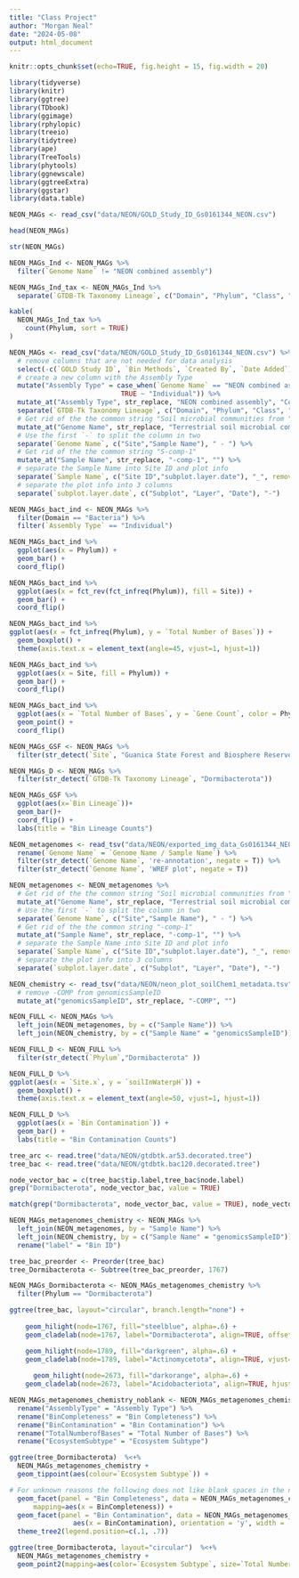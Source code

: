 ```yaml
---
title: "Class Project"
author: "Morgan Neal"
date: "2024-05-08"
output: html_document
---
```

```r
knitr::opts_chunk$set(echo=TRUE, fig.height = 15, fig.width = 20)
```

```r
library(tidyverse)
library(knitr)
library(ggtree)
library(TDbook) 
library(ggimage)
library(rphylopic)
library(treeio)
library(tidytree)
library(ape)
library(TreeTools)
library(phytools)
library(ggnewscale)
library(ggtreeExtra)
library(ggstar)
library(data.table)
```

```r
NEON_MAGs <- read_csv("data/NEON/GOLD_Study_ID_Gs0161344_NEON.csv")

head(NEON_MAGs)

str(NEON_MAGs)

NEON_MAGs_Ind <- NEON_MAGs %>% 
  filter(`Genome Name` != "NEON combined assembly") 

NEON_MAGs_Ind_tax <- NEON_MAGs_Ind %>% 
  separate(`GTDB-Tk Taxonomy Lineage`, c("Domain", "Phylum", "Class", "Order", "Family", "Genus"), "; ", remove = FALSE)
```

```r
kable(
  NEON_MAGs_Ind_tax %>% 
    count(Phylum, sort = TRUE)
)
```

```r
NEON_MAGs <- read_csv("data/NEON/GOLD_Study_ID_Gs0161344_NEON.csv") %>% 
  # remove columns that are not needed for data analysis
  select(-c(`GOLD Study ID`, `Bin Methods`, `Created By`, `Date Added`)) %>% 
  # create a new column with the Assembly Type
  mutate("Assembly Type" = case_when(`Genome Name` == "NEON combined assembly" ~ `Genome Name`,
                            TRUE ~ "Individual")) %>% 
  mutate_at("Assembly Type", str_replace, "NEON combined assembly", "Combined") %>% 
  separate(`GTDB-Tk Taxonomy Lineage`, c("Domain", "Phylum", "Class", "Order", "Family", "Genus"), "; ", remove = FALSE) %>% 
  # Get rid of the the common string "Soil microbial communities from "
  mutate_at("Genome Name", str_replace, "Terrestrial soil microbial communities from ", "") %>% 
  # Use the first `-` to split the column in two
  separate(`Genome Name`, c("Site","Sample Name"), " - ") %>% 
  # Get rid of the the common string "S-comp-1"
  mutate_at("Sample Name", str_replace, "-comp-1", "") %>%
  # separate the Sample Name into Site ID and plot info
  separate(`Sample Name`, c("Site ID","subplot.layer.date"), "_", remove = FALSE,) %>% 
  # separate the plot info into 3 columns
  separate(`subplot.layer.date`, c("Subplot", "Layer", "Date"), "-")
```

```r
NEON_MAGs_bact_ind <- NEON_MAGs %>%
  filter(Domain == "Bacteria") %>%
  filter(`Assembly Type` == "Individual")
```

```r
NEON_MAGs_bact_ind %>%
  ggplot(aes(x = Phylum)) +
  geom_bar() +
  coord_flip()
```

```r
NEON_MAGs_bact_ind %>%
  ggplot(aes(x = fct_rev(fct_infreq(Phylum)), fill = Site)) +
  geom_bar() +
  coord_flip()
```

```r
NEON_MAGs_bact_ind %>%   
ggplot(aes(x = fct_infreq(Phylum), y = `Total Number of Bases`)) +
  geom_boxplot() +
  theme(axis.text.x = element_text(angle=45, vjust=1, hjust=1))
```

```r
NEON_MAGs_bact_ind %>%
  ggplot(aes(x = Site, fill = Phylum)) +
  geom_bar() +
  coord_flip()
```

```r
NEON_MAGs_bact_ind %>%
  ggplot(aes(x = `Total Number of Bases`, y = `Gene Count`, color = Phylum)) +
  geom_point() +
  coord_flip()
```

```r
NEON_MAGs_GSF <- NEON_MAGs %>%
  filter(str_detect(`Site`, "Guanica State Forest and Biosphere Reserve, Puerto Rico"))
```

```r
NEON_MAGs_D <- NEON_MAGs %>%
  filter(str_detect(`GTDB-Tk Taxonomy Lineage`, "Dormibacterota"))
```

```r
NEON_MAGs_GSF %>%
  ggplot(aes(x=`Bin Lineage`))+ 
  geom_bar()+
  coord_flip() +
  labs(title = "Bin Lineage Counts")
```

```r
NEON_metagenomes <- read_tsv("data/NEON/exported_img_data_Gs0161344_NEON.tsv") %>% 
  rename(`Genome Name` = `Genome Name / Sample Name`) %>% 
  filter(str_detect(`Genome Name`, 're-annotation', negate = T)) %>% 
  filter(str_detect(`Genome Name`, 'WREF plot', negate = T))
```

```r
NEON_metagenomes <- NEON_metagenomes %>% 
  # Get rid of the the common string "Soil microbial communities from "
  mutate_at("Genome Name", str_replace, "Terrestrial soil microbial communities from ", "") %>% 
  # Use the first `-` to split the column in two
  separate(`Genome Name`, c("Site","Sample Name"), " - ") %>% 
  # Get rid of the the common string "-comp-1"
  mutate_at("Sample Name", str_replace, "-comp-1", "") %>%
  # separate the Sample Name into Site ID and plot info
  separate(`Sample Name`, c("Site ID","subplot.layer.date"), "_", remove = FALSE,) %>% 
  # separate the plot info into 3 columns
  separate(`subplot.layer.date`, c("Subplot", "Layer", "Date"), "-") 
```

```r
NEON_chemistry <- read_tsv("data/NEON/neon_plot_soilChem1_metadata.tsv") %>% 
  # remove -COMP from genomicsSampleID
  mutate_at("genomicsSampleID", str_replace, "-COMP", "") 
```

```r
NEON_FULL <- NEON_MAGs %>% 
  left_join(NEON_metagenomes, by = c("Sample Name")) %>%
  left_join(NEON_chemistry, by = c("Sample Name" = "genomicsSampleID"))
```

```r
NEON_FULL_D <- NEON_FULL %>%
  filter(str_detect(`Phylum`,"Dormibacterota" ))
```

```r
NEON_FULL_D %>%   
ggplot(aes(x = `Site.x`, y = `soilInWaterpH`)) +
  geom_boxplot() +
  theme(axis.text.x = element_text(angle=50, vjust=1, hjust=1))

```



```r
NEON_FULL_D %>%
  ggplot(aes(x = `Bin Contamination`)) +
  geom_bar() +
  labs(title = "Bin Contamination Counts")
```

```r
tree_arc <- read.tree("data/NEON/gtdbtk.ar53.decorated.tree")
tree_bac <- read.tree("data/NEON/gtdbtk.bac120.decorated.tree")
```

```r
node_vector_bac = c(tree_bac$tip.label,tree_bac$node.label)
grep("Dormibacterota", node_vector_bac, value = TRUE)
```

```r
match(grep("Dormibacterota", node_vector_bac, value = TRUE), node_vector_bac)
```
```r
NEON_MAGs_metagenomes_chemistry <- NEON_MAGs %>% 
  left_join(NEON_metagenomes, by = "Sample Name") %>% 
  left_join(NEON_chemistry, by = c("Sample Name" = "genomicsSampleID")) %>% 
  rename("label" = "Bin ID")
```

```r
tree_bac_preorder <- Preorder(tree_bac)
tree_Dormibacterota <- Subtree(tree_bac_preorder, 1767)

NEON_MAGs_Dormibacterota <- NEON_MAGs_metagenomes_chemistry %>% 
  filter(Phylum == "Dormibacterota") 
```

```r
ggtree(tree_bac, layout="circular", branch.length="none") +
  
    geom_hilight(node=1767, fill="steelblue", alpha=.6) +
    geom_cladelab(node=1767, label="Dormibacterota", align=TRUE, offset = 0, textcolor='steelblue', barcolor='steelblue') +

    geom_hilight(node=1789, fill="darkgreen", alpha=.6) +
    geom_cladelab(node=1789, label="Actinomycetota", align=TRUE, vjust=-0.4, offset = 0, textcolor='darkgreen', barcolor='darkgreen') +
  
      geom_hilight(node=2673, fill="darkorange", alpha=.6) +
    geom_cladelab(node=2673, label="Acidobacteriota", align=TRUE, hjust=1.1, offset = 0, textcolor='darkorange', barcolor='darkorange')
```

```r
NEON_MAGs_metagenomes_chemistry_noblank <- NEON_MAGs_metagenomes_chemistry %>% 
  rename("AssemblyType" = "Assembly Type") %>% 
  rename("BinCompleteness" = "Bin Completeness") %>% 
  rename("BinContamination" = "Bin Contamination") %>% 
  rename("TotalNumberofBases" = "Total Number of Bases") %>% 
  rename("EcosystemSubtype" = "Ecosystem Subtype")

ggtree(tree_Dormibacterota)  %<+%
  NEON_MAGs_metagenomes_chemistry + 
  geom_tippoint(aes(colour=`Ecosystem Subtype`)) + 

# For unknown reasons the following does not like blank spaces in the names
  geom_facet(panel = "Bin Completeness", data = NEON_MAGs_metagenomes_chemistry_noblank, geom = geom_point, 
      mapping=aes(x = BinCompleteness)) +
  geom_facet(panel = "Bin Contamination", data = NEON_MAGs_metagenomes_chemistry_noblank, geom = geom_col, 
                aes(x = BinContamination), orientation = 'y', width = .6) +
  theme_tree2(legend.position=c(.1, .7))
```

```r
ggtree(tree_Dormibacterota, layout="circular")  %<+%
  NEON_MAGs_metagenomes_chemistry + 
  geom_point2(mapping=aes(color=`Ecosystem Subtype`, size=`Total Number of Bases`))
```







